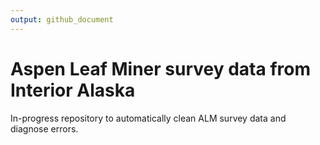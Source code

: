 ```yaml
---
output: github_document
---
```


# Aspen Leaf Miner survey data from Interior Alaska 

In-progress repository to automatically clean ALM survey data and diagnose errors.

<!-- ## Current Status -->

<!-- [Errors]() -->



<!-- Possible workflow: -->
<!--   Read in new data -->
<!--   Check to make sure that all of the columns are detectable by the metadata?   -->
<!--   By default, see if the 2023 metadataa works on them?   -->
<!--   Use build status fail/pass -->



<!--   Use targets (or similar) to detect if a change has been made to the input files (or detect if new files have been added?); key them to a github action -->




<!-- # Design Ideas -->

<!-- Define the human-readable metadata in a csv file, separate for each 'level'.  Automatically read in the appropriate data to the readmes for each canonical subset -->

<!-- ## Directory structure: -->

<!-- - raw_data: contains annual CSV files -->
<!--   - early -->
<!--   - late -->
<!-- - canonical_data: contains uniformly corrected data separated by database table; each subdir contains oen file per year -->
<!--   - leaf_early -->
<!--   - leaf_late -->
<!--   - surface_early -->
<!--   - surface_late -->
<!--   - pupa_late -->
<!--   - parasite_late -->
<!-- - combined_data: contains combinations of canonical_data; only csv files, no directories -->
<!--   - leaf_early.csv, leaf_l.ate.csv : rows correspond to leaf -->
<!--   - leaf_surface_early.csv, leaf_surface_late.csv : rows correspond to surface; should be two per leaf, with no drops -->
<!--   - pupa_leaf_surface_late.csv: rows correspond to observed pupa; leaves/surfaces without pupa are excluded -->
<!--   - parasite_pupa_leaf_surface_late.csv: rows corresponding to parasites: leaves/surfaces/pupa without parasites are excluded -->

<!-- ## Target Goals: -->

<!-- - Inputs: -->
<!--   - Metadata Dictionary ( A file that somehow defines how files refer to the same things.  Maybe YML?) Should be text-editable by Pat/Diane -->
<!--   - Excel files in 2 directories; these will create dynamic branches -->
<!-- - Steps: -->
<!--   1. Read and clean input data create 2 or four output files for each... -->
<!--      - Write output files to the correct subdirectories -->
<!--   2. Read the cannonical data, create the combined_datasets; maybe useful to have several sub-sets, depending on each other -->
<!--      - leaf_early.csv -> leaf_surface_early.csv -->
<!--      - leaf_late.csv -> leaf_surface_late.csv -> pupa_leaf_surface_late.csv -> parasite_pupa_leaf_surface.csv -->

<!-- ## Todo list: -->

<!-- 1. New column name dictionary -->
<!-- 2. Fully functionalize scripts -->
<!-- <!-- 3.  --> 
